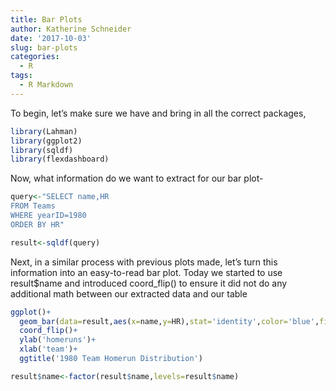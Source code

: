 ```yaml
---
title: Bar Plots
author: Katherine Schneider
date: '2017-10-03'
slug: bar-plots
categories:
  - R
tags:
  - R Markdown
---
```


To begin, let's make sure we have and bring in all the correct packages,
```r
library(Lahman)
library(ggplot2)
library(sqldf)
library(flexdashboard)
```

Now, what information do we want to extract for our bar plot-

```r
query<-"SELECT name,HR
FROM Teams
WHERE yearID=1980
ORDER BY HR"

result<-sqldf(query)
```

Next, in a similar process with previous plots made, let's turn this information into an easy-to-read bar plot. Today we started to use result$name and introduced coord_flip() to ensure it did not do any additional math between our extracted data and our table 
```r
ggplot()+
  geom_bar(data=result,aes(x=name,y=HR),stat='identity',color='blue',fill='white')+
  coord_flip()+
  ylab('homeruns')+
  xlab('team')+
  ggtitle('1980 Team Homerun Distribution')

result$name<-factor(result$name,levels=result$name)
```

